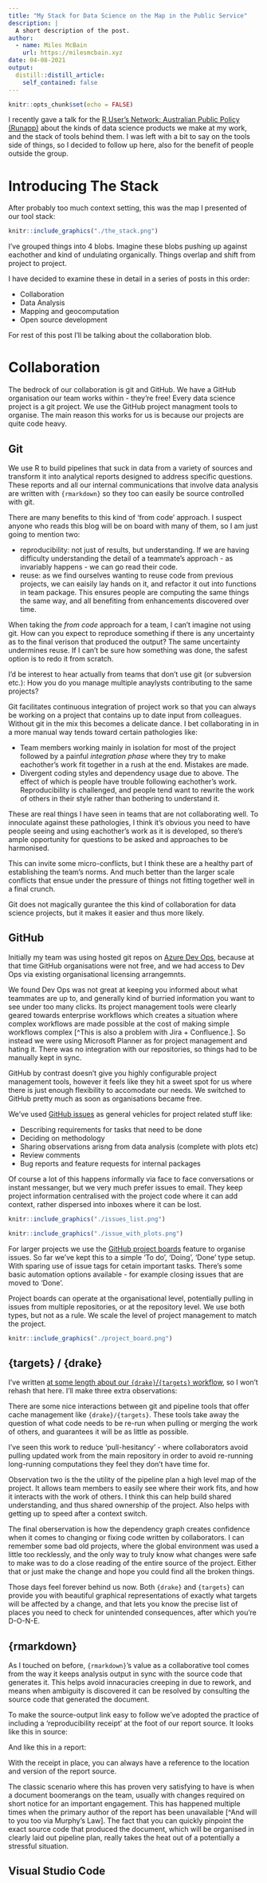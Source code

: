 ```yaml
---
title: "My Stack for Data Science on the Map in the Public Service"
description: |
  A short description of the post.
author:
  - name: Miles McBain
    url: https://milesmcbain.xyz
date: 04-08-2021
output:
  distill::distill_article:
    self_contained: false
---
```



```r
knitr::opts_chunk$set(echo = FALSE)
```

I recently gave a talk for the [R User's Network: Australian Public Policy
(Runapp)]() about the kinds of data science products we make at my work, and
the stack of tools behind them. I was left with a bit to say on the tools
side of things, so I decided to follow up here, also for the benefit of
people outside the group.

# Introducing The Stack

After probably too much context setting, this was the map I presented of our
tool stack:

```r
knitr::include_graphics("./the_stack.png")
```

I've grouped things into 4 blobs. Imagine these blobs pushing up against
eachother and kind of undulating organically. Things overlap and shift from
project to project.

I have decided to examine these in detail in a series of posts in this order:

* Collaboration
* Data Analysis
* Mapping and geocomputation
* Open source development

For rest of this post I'll be talking about the collaboration blob.


# Collaboration


The bedrock of our collaboration is git and GitHub. We have a GitHub
organisation our team works within - they're free! Every data science project
is a git project. We use the GitHub project managment tools to organise. The
main reason this works for us is because our projects are quite code heavy.

## Git

We use R to build pipelines that suck in data from a variety of sources and
transform it into analytical reports designed to address specific questions.
These reports and all our internal communications that involve data analysis
are written with `{rmarkdown}` so they too can easily be source controlled
with git.

There are many benefits to this kind of 'from code' approach. I suspect
anyone who reads this blog will be on board with many of them, so I am just
going to mention two:

* reproducibility: not just of results, but understanding. If we are having difficulty
  understanding the detail of a teammate's approach - as invariably happens -
  we can go read their code.
* reuse: as we find ourselves wanting to reuse code from previous projects, we
  can eaisily lay hands on it, and refactor it out into functions in team
  package. This ensures people are computing the same things the same way,
  and all benefiting from enhancements discovered over time.

When taking the *from code* approach for a team, I can't imagine not using
git. How can you expect to reproduce something if there is any uncertainty as
to the final verison that produced the output? The same uncertainty
undermines reuse. If I can't be sure how something was done, the safest option
is to redo it from scratch.

I'd be interest to hear actually from teams that don't use git (or subversion
etc.): How you do you manage multiple anaylysts contributing to the same projects?

Git facilitates continuous integration of project work so that you can always
be working on a project that contains up to date input from colleagues.
Without git in the mix this becomes a delicate dance. I bet collaborating in
in a more manual way tends toward certain pathologies like:

  * Team members working mainly in isolation for most of the project followed
    by a painful *integration phase* where they try to make eachother's work fit
    together in a rush at the end. Mistakes are made.
  * Divergent coding styles and dependency usage due to above. The effect of which is people have
    trouble following eachother's work. Reproducibility is challenged, and
    people tend want to rewrite the work of others in their style rather than bothering to understand it.

These are real things I have seen in teams that are not collaborating well.
To innoculate against these pathologies, I think it's obvious you need to have
people seeing and using eachother's work as it is developed, so there's ample
opportunity for questions to be asked and approaches to be harmonised. 

This can invite some micro-conflicts, but I think these are a healthy part of
establishing the team's norms. And much better than the larger scale
conflicts that ensue under the pressure of things not fitting together well
in a final crunch.

Git does not magically gurantee the this kind of collaboration for data
science projects, but it makes
it easier and thus more likely. 

## GitHub

Initially my team was using hosted git repos on [Azure Dev Ops](https://azure.microsoft.com/en-au/services/devops/), 
because at that time GitHub organisations were not free, and we had access
to Dev Ops via existing organisational licensing arrangemnts. 

We found Dev Ops was not great at keeping you informed about what teammates
are up to, and generally kind of burried information you want to see under
too many clicks. Its project management tools were clearly geared towards
enterprise workflows which creates a situation where complex workflows are
made possible at the cost of making simple workflows complex [^This is also a problem with Jira + Confluence.]. So instead we were using Microsoft
Planner as for project management and hating it. There was no
integration with our repositories, so things had to be manually kept in sync.

GitHub by contrast doesn't give you highly configurable project management
tools, however it feels like they hit a sweet spot for us where there is
just enough flexibility to accomodate our needs. We switched to GitHub pretty
much as soon as organisations became free.

We've used [GitHub issues](https://docs.github.com/en/github/managing-your-work-on-github/about-issues)
as general vehicles for project related stuff like:

* Describing requirements for tasks that need to be done
* Deciding on methodology
* Sharing observations arisng from data analysis (complete with plots etc)
* Review comments
* Bug reports and feature requests for internal packages

Of course a lot of this happens informally via face to
face conversations or instant messanger, but we very much prefer issues to email.
They keep project information centralised with the project code where it can
add context, rather dispersed into inboxes where it can be lost.

```r
knitr::include_graphics("./issues_list.png")
```

```r
knitr::include_graphics("./issue_with_plots.png")
```

For larger projects we use the [GitHub project boards](https://docs.github.com/en/github/managing-your-work-on-github/about-project-boards) 
feature to organise issues. So far we've kept this to a simple 'To do',
'Doing', 'Done' type setup. With sparing use of issue tags for cetain
important tasks. There's some basic automation options available - for
example closing issues that are moved to 'Done'.

Project boards can operate at the organisational level, potentially pulling
in issues from multiple repositories, or at the repository level. We use both
types, but not as a rule. We scale the level of project management to match
the project.

```r
knitr::include_graphics("./project_board.png")
```
 
## {targets} / {drake}

I've written [at some length about our `{drake}`/`{targets}` workflow](https://milesmcbain.com/the-drake-post), 
so I won't rehash that here. I'll make three extra observations:

There are some nice interactions between git and pipeline tools that offer
cache management like `{drake}/{targets}`. These tools take away the question
of what code needs to be re-run when pulling or merging the work of others,
and guarantees it will be as little as possible.

I've seen this work to reduce 'pull-hesitancy' - where collaborators avoid
pulling updated work from the main repository in order to avoid re-running
long-running computations they feel they don't have time for.

Observation two is the the utility of the pipeline plan a high level map of
the project. It allows team members to easily see where their work fits,
and how it interacts with the work of others. I think this can
help build shared understanding, and thus shared ownership of the project.
Also helps with getting up to speed after a context switch.
 
The final oberservation is how the dependency graph creates confidence when
it comes to changing or fixing code written by collaborators. I can remember
some bad old projects, where the global environment was used a little too
recklessly, and the only way to truly know what changes were safe to make was
to do a close reading of the entire source of the project. Either that or
just make the change and hope you could find all the broken things.

Those days feel forever behind us now. Both `{drake}` and `{targets}` can
provide you with beautiful graphical representations of exactly what targets
will be affected by a change, and that lets you know the precise list of
places you need to check for unintended consequences, after which you're D-O-N-E.

## {rmarkdown}

As I touched on before, `{rmarkdown}`'s value as a collaborative tool comes
from the way it keeps analysis output in sync with the source code that
generates it. This helps avoid innacuracies creeping in due to rework, and
means when ambiguity is discovered it can be resolved by consulting the
source code that generated the document.

To make the source-output link easy to follow we've adopted the practice of
including a 'reproducibility receipt' at the foot of our report source. It
looks like this in source:

And like this in a report:

With the receipt in place, you can always have a reference to the location and version of the report source.

The classic scenario where this has proven very satisfying to have is when a
document boomerangs on the team, usually with changes required on short
notice for an important engagement. This has happened multiple times when the
primary author of the report has been unavailable [^And will to you too via
Murphy's Law]. The fact that you can quickly pinpoint the exact source code
that produced the document, which will be organised in clearly laid out
pipeline plan, really takes the heat out of a potentially a stressful
situation.

## Visual Studio Code

